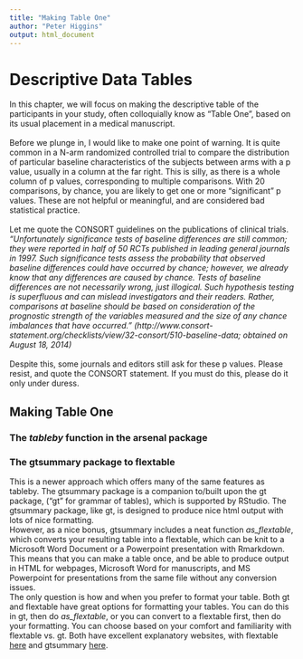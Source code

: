 ```yaml
---
title: "Making Table One"
author: "Peter Higgins"
output: html_document
---
```


# Descriptive Data Tables

In this chapter, we will focus on making the descriptive table of the participants in your study, often colloquially know as "Table One", based on its usual placement in a medical manuscript.    
<br>
Before we plunge in, I would like to make one point of warning. It is quite common in a N-arm randomized controlled trial to compare the distribution of particular baseline characteristics of the subjects between arms with a p value, usually in a column at the far right. This is silly, as there is a whole column of p values, corresponding to multiple comparisons. With 20 comparisons, by chance, you are likely to get one or more "significant" p values. These are not helpful or meaningful, and are considered bad statistical practice.     
<br>
Let me quote the CONSORT guidelines on the publications of clinical trials. <br>
*“Unfortunately significance tests of baseline differences are still common; they were reported in half of 50 RCTs published in leading general journals in 1997. Such significance tests assess the probability that observed baseline differences could have occurred by chance; however, we already know that any differences are caused by chance. Tests of baseline differences are not necessarily wrong, just illogical. Such hypothesis testing is superfluous and can mislead investigators and their readers. Rather, comparisons at baseline should be based on consideration of the prognostic strength of the variables measured and the size of any chance imbalances that have occurred.” (http://www.consort-statement.org/checklists/view/32-consort/510-baseline-data; obtained on August 18, 2014)*   
<br>
Despite this, some journals and editors still ask for these p values. Please resist, and quote the CONSORT statement. If you must do this, please do it only under duress. 


## Making Table One

### The *tableby* function in the **arsenal** package



### The gtsummary package to flextable
This is a newer approach which offers many of the same features as tableby. The gtsummary package is a companion to/built upon the gt package, ("gt" for grammar of tables), which is supported by RStudio. The gtsummary package, like gt, is designed to produce nice html output with lots of nice formatting. <br>
However, as a nice bonus, gtsummary includes a neat function *as_flextable*, which converts your resulting table into a flextable, which can be knit to a Microsoft Word Document or a Powerpoint presentation with Rmarkdown. <br>
This means that you can make a table once, and be able to produce output in HTML for webpages, Microsoft Word for manuscripts, and MS Powerpoint for presentations from the same file without any conversion issues.<br>
The only question is how and when you prefer to format your table. Both gt and flextable have great options for formatting your tables. You can do this in gt, then do *as_flextable*, or you can convert to a flextable first, then do your formatting. You can choose based on your comfort and familiarity with flextable vs. gt. Both have excellent explanatory websites, with flextable [here](https://davidgohel.github.io/flextable/index.html) and gtsummary [here](http://www.danieldsjoberg.com/gtsummary/index.html).
